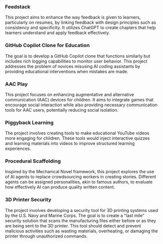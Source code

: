 ### Feedstack
This project aims to enhance the way feedback is given to learners, particularly on resumes, by linking feedback with design principles such as consistency and specificity. It utilizes ChatGPT to create chapters that help learners understand and apply feedback effectively.
### GitHub Copilot Clone for Education
The goal is to develop a GitHub Copilot clone that functions similarly but includes rich logging capabilities to monitor user behavior. This project addresses the problem of novices misusing AI coding assistants by providing educational interventions when mistakes are made.
### AAC Play
This project focuses on enhancing augmentative and alternative communication (AAC) devices for children. It aims to integrate games that encourage social interaction while also providing necessary communication tools for AAC users, potentially reducing social isolation.
### Piggyback Learning
The project involves creating tools to make educational YouTube videos more engaging for children. These tools would inject interactive quizzes and learning materials into videos to improve structured learning experiences.
### Procedural Scaffolding
Inspired by the Mechanical Novel framework, this project explores the use of AI agents to replace crowdsourcing workers in creating stories. Different agents can be assigned personalities, akin to famous authors, to evaluate how effectively AI can produce quality written content.
### 3D Printer Security
The project involves developing a security tool for 3D printing systems used by the U.S. Navy and Marine Corps. The goal is to create a "last mile" security solution that scans the manufacturing files either before or as they are being sent to the 3D printer. This tool should detect and prevent malicious activities such as wasting materials, overheating, or damaging the printer through unauthorized commands.

